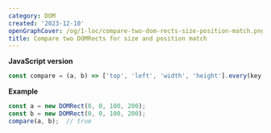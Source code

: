 ```yaml
---
category: DOM
created: '2023-12-10'
openGraphCover: /og/1-loc/compare-two-dom-rects-size-position-match.png
title: Compare two DOMRects for size and position match
---
```


**JavaScript version**

```js compare.js
const compare = (a, b) => ['top', 'left', 'width', 'height'].every(key => a[key] === b[key]);
```

**Example**

```js example.js
const a = new DOMRect(0, 0, 100, 200);
const b = new DOMRect(0, 0, 100, 200);
compare(a, b);  // true
```
